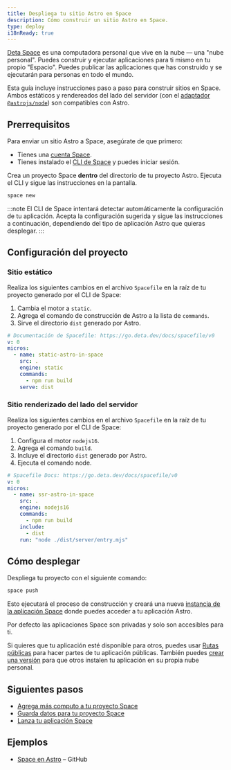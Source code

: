 ```yaml
---
title: Despliega tu sitio Astro en Space
description: Cómo construir un sitio Astro en Space.
type: deploy
i18nReady: true
---
```


[Deta Space](https://deta.space/developers) es una computadora personal que vive en la nube — una "nube personal". Puedes construir y ejecutar aplicaciones para ti mismo en tu propio "Espacio". Puedes publicar las aplicaciones que has construido y se ejecutarán para personas en todo el mundo.

Esta guía incluye instrucciones paso a paso para construir sitios en Space. Ambos estáticos y rendereados del lado del servidor (con el [adaptador `@astrojs/node`](/es/guides/integrations-guide/node/)) son compatibles con Astro.

## Prerrequisitos

Para enviar un sitio Astro a Space, asegúrate de que primero:

- Tienes una [cuenta Space](https://deta.space).
- Tienes instalado el [CLI de Space](https://deta.space/docs/en/build/reference/cli) y puedes iniciar sesión.
  
Crea un proyecto Space **dentro** del directorio de tu proyecto Astro. Ejecuta el CLI y sigue las instrucciones en la pantalla.

```bash
space new
```

:::note
El CLI de Space intentará detectar automáticamente la configuración de tu aplicación. Acepta la configuración sugerida y sigue las instrucciones a continuación, dependiendo del tipo de aplicación Astro que quieras desplegar.
:::


## Configuración del proyecto

### Sitio estático

Realiza los siguientes cambios en el archivo `Spacefile` en la raíz de tu proyecto generado por el CLI de Space:
	
  1. Cambia el motor a `static`.
  2. Agrega el comando de construcción de Astro a la lista de `commands`.
  3. Sirve el directorio `dist` generado por Astro.

```yaml title="Spacefile" {6,8,9}
# Documentación de Spacefile: https://go.deta.dev/docs/spacefile/v0
v: 0
micros:
  - name: static-astro-in-space
    src: .
    engine: static
    commands:
      - npm run build
    serve: dist
```

### Sitio renderizado del lado del servidor


Realiza los siguientes cambios en el archivo `Spacefile` en la raíz de tu proyecto generado por el CLI de Space:

1. Configura el motor `nodejs16`.
2. Agrega el comando `build`. 
3. Incluye el directorio `dist` generado por Astro.
4. Ejecuta el comando node.

```yaml title="Spacefile" {6,8,10,11}
# Spacefile Docs: https://go.deta.dev/docs/spacefile/v0
v: 0
micros:
  - name: ssr-astro-in-space
    src: .
    engine: nodejs16
    commands:
      - npm run build
    include:
      - dist
    run: "node ./dist/server/entry.mjs"
```

## Cómo desplegar

Despliega tu proyecto con el siguiente comando:

```bash
space push
```

Esto ejecutará el proceso de construcción y creará una nueva [instancia de la aplicación Space](https://deta.space/docs/en/build/fundamentals/development/builder-instance#for-testing) donde puedes acceder a tu aplicación Astro.

Por defecto las aplicaciones Space son privadas y solo son accesibles para ti.

Si quieres que tu aplicación esté disponible para otros, puedes usar [Rutas públicas](https://deta.space/docs/en/reference/spacefile#public_routes) para hacer partes de tu aplicación públicas. También puedes [crear una versión](https://deta.space/docs/en/publish/releasing#releases) para que otros instalen tu aplicación en su propia nube personal.


## Siguientes pasos

- [Agrega más computo a tu proyecto Space](https://deta.space/docs/en/build/fundamentals/the-space-runtime/micros#adding-a-micro)
- [Guarda datos para tu proyecto Space](https://deta.space/docs/en/build/fundamentals/data-storage#content)
- [Lanza tu aplicación Space](https://deta.space/docs/en/publish/releasing#releases)

## Ejemplos

- [Space en Astro](https://github.com/BogDAAAMN/astro-in-space) – GitHub
